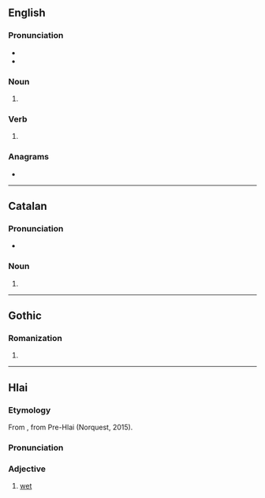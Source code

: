 {{also|Bans}}
==English==

===Pronunciation===
* {{IPA|en|/bænz/}}
* {{rhymes|en|ænz|s=1}}

===Noun===
{{head|en|noun form}}

# {{plural of|en|ban}}

===Verb===
{{head|en|verb form}}

# {{en-third-person singular of|ban}}

===Anagrams===
* {{anagrams|en|a=abns|BNAs|nabs}}

----

==Catalan==

===Pronunciation===
* {{ca-IPA}}

===Noun===
{{head|ca|noun form}}

# {{plural of|ca|ban}}

----

==Gothic==

===Romanization===
{{got-rom}}

# {{romanization of|got|𐌱𐌰𐌽𐍃}}

----

==Hlai==

===Etymology===
From {{inh|lic|qfa-lic-pro|*hmənʔ||wet}}, from Pre-Hlai {{m|und|*mənʔ}}<!--{{inh|lic|qfa-lic-pre|*mənʔ}}--> (Norquest, 2015).

===Pronunciation===
{{lic-pron}}

===Adjective===
{{head|lic|adjective}}

# [[wet]]